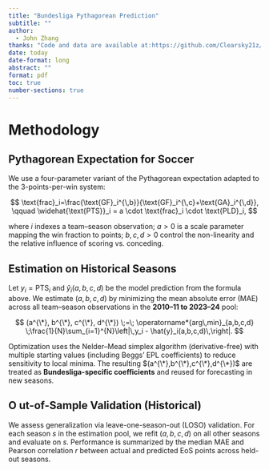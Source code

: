 ```yaml
---
title: "Bundesliga Pythagorean Prediction"
subtitle: ""
author: 
  - John Zhang
thanks: "Code and data are available at:https://github.com/Clearsky21z/Bundesliga_Pythagorean_Prediction"
date: today
date-format: long
abstract: ""
format: pdf
toc: true
number-sections: true
---
```

# Methodology
## Pythagorean Expectation for Soccer

We use a four-parameter variant of the Pythagorean expectation adapted to the 3-points-per-win system:

$$
\text{frac}_i=\frac{\text{GF}_i^{\,b}}{\text{GF}_i^{\,c}+\text{GA}_i^{\,d}},
\qquad
\widehat{\text{PTS}}_i = a \cdot \text{frac}_i \cdot \text{PLD}_i,
$$

where $i$ indexes a team–season observation; $a>0$ is a scale parameter mapping the win fraction to points; $b,c,d>0$ control the non-linearity and the relative influence of scoring vs. conceding.

## Estimation on Historical Seasons

Let $y_i=\text{PTS}_i$ and $\hat{y}_i(a,b,c,d)$ be the model prediction from the formula above. We estimate $(a,b,c,d)$ by minimizing the mean absolute error (MAE) across all team–season observations in the **2010–11 to 2023–24** pool:

$$
(a^{\*}, b^{\*}, c^{\*}, d^{\*}) \;=\; \operatorname*{arg\,min}_{a,b,c,d}
\;\frac{1}{N}\sum_{i=1}^{N}\left|\,y_i - \hat{y}_i(a,b,c,d)\,\right|.
$$

Optimization uses the Nelder–Mead simplex algorithm (derivative-free) with multiple starting values (including Beggs’ EPL coefficients) to reduce sensitivity to local minima. The resulting $(a^{\*},b^{\*},c^{\*},d^{\*})$ are treated as **Bundesliga-specific coefficients** and reused for forecasting in new seasons.

## O ut-of-Sample Validation (Historical)

We assess generalization via leave-one-season-out (LOSO) validation. For each season $s$ in the estimation pool, we refit $(a,b,c,d)$ on all other seasons and evaluate on $s$. Performance is summarized by the median MAE and Pearson correlation $r$ between actual and predicted EoS points across held-out seasons.
